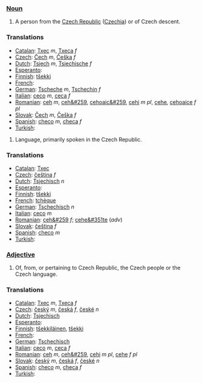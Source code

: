 ===[[Noun]]===
#A person from the [[Czech Republic]] ([[Czechia]]) or of Czech descent.

===Translations===
*[[Catalan]]: [[Txec]] ''m'', [[Txeca]] ''f''
*[[Czech]]: [[Čech]] ''m'', [[Češka]] ''f''
*[[Dutch]]: [[Tsjech]] ''m'', [[Tsjechische]] ''f''
*[[Esperanto]]: [[]]
*[[Finnish]]: [[tšekki]]
*[[French]]: [[]]
*[[German]]: [[Tscheche]] ''m'', [[Tschechin]] ''f''
*[[Italian]]: [[ceco]] ''m'', [[ceca]] ''f''
*[[Romanian]]: [[ceh]] ''m'', [[ceh&#259]], [[cehoaic&#259]], [[cehi]] ''m pl'', [[cehe]], [[cehoaice]] ''f pl''
*[[Slovak]]: [[Čech]] ''m'', [[Češka]] ''f''
*[[Spanish]]: [[checo]] ''m'', [[checa]] ''f''
*[[Turkish]]: [[]]

#Language, primarily spoken in the Czech Republic. 

===Translations===
*[[Catalan]]: [[Txec]]
*[[Czech]]: [[čeština]] ''f''
*[[Dutch]]: [[Tsjechisch]] ''n''
*[[Esperanto]]: [[]]
*[[Finnish]]: [[tšekki]]
*[[French]]: [[tchèque]]
*[[German]]: [[Tschechisch]] ''n''
*[[Italian]]: [[ceco]] ''m''
*[[Romanian]]: [[ceh&#259]] ''f''; [[cehe&#351te]] (''adv'')
*[[Slovak]]: [[čeština]] ''f''
*[[Spanish]]: [[checo]] ''m''
*[[Turkish]]: [[]]

===[[Adjective]]===
#Of, from, or pertaining to Czech Republic, the Czech people or the Czech language.

===Translations===
*[[Catalan]]: [[Txec]] ''m'', [[Txeca]] ''f''
*[[Czech]]: [[český]] ''m'', [[česká]] ''f'', [[české]] ''n''
*[[Dutch]]: [[Tsjechisch]]
*[[Esperanto]]: [[]]
*[[Finnish]]: [[tšekkiläinen]], [[tšekki]]
*[[French]]: [[]]
*[[German]]: [[Tschechisch]]
*[[Italian]]: [[ceco]] ''m'', [[ceca]] ''f''
*[[Romanian]]: [[ceh]] ''m'', [[ceh&#259]], [[cehi]] ''m pl'', [[cehe]] ''f pl''
*[[Slovak]]: [[český]] ''m'', [[česká]] ''f'', [[české]] ''n''
*[[Spanish]]: [[checo]] ''m'', [[checa]] ''f''
*[[Turkish]]: [[]]